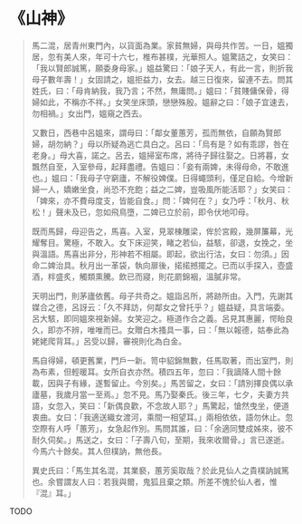 # 《山神》

> 馬二混，居青州東門內，以貨面為業。家貧無婦，與母共作苦。一日，媼獨居，忽有美人來，年可十六七，椎布甚樸，光華照人。媼驚詰之，女笑曰：「我以賢郎誠篤，願委身母家。」媼益驚曰：「娘子天人，有此一言，則折我母子數年壽！」女固請之，媼拒益力，女去。越三日復來，留連不去。問其姓氏，曰：「母肯納我，我乃言；不然，無庸問。」媼曰：「貧賤傭保骨，得婦如此，不稱亦不祥。」女笑坐床頭，戀戀殊殷。媼辭之曰：「娘子宜速去，勿相禍。」女出門，媼窺之西去。
>
> 又數日，西巷中呂媼來，謂母曰：「鄰女董蕙芳，孤而無依，自願為賢郎婦，胡勿納？」母以所疑為逃亡具白之。呂曰：「烏有是？如有乖謬，咎在老身。」母大喜，諾之。呂去，媼掃室布席，將待子歸往娶之。日將暮，女飄然自至，入室參母，起拜盡禮。告媼曰：「妾有兩婢，未得母命，不敢進也。」媼曰：「我母子守窮廬，不解役婢僕。日得蠅頭利，僅足自給。今增新婦一人，嬌嫩坐食，尚恐不充飽；益之二婢，豈吸風所能活耶？」女笑曰：「婢來，亦不費母度支，皆能自食。」問：「婢何在？」女乃呼：「秋月、秋松！」聲未及已，忽如飛鳥墮，二婢已立於前，即令伏地叩母。
>
> 既而馬歸，母迎告之，馬喜。入室，見翠棟雕梁，侔於宮殿，幾屏簾幕，光耀奪目。驚極，不敢入。女下床迎笑，睹之若仙，益駭，卻退，女挽之，坐與溫語。馬喜出非分，形神若不相屬。即起，欲出行沽，女曰：勿須。」因命二婢治具。秋月出一革袋，執向扉後，掿掿撼擺之。已而以手探入，壺盛酒，柈盛炙，觸類熏騰。飲已而寢，則花罽錦裀，溫膩非常。
>
> 天明出門，則茅廬依舊。母子共奇之。媼詣呂所，將跡所由。入門，先謝其媒合之德，呂訝云：「久不拜訪，何鄰女之曾托乎？」媼益疑，具言端委。呂大駭，即同媼來視新婦。女笑迎之。極道作合之義。呂見其惠麗，愕眙良久，即亦不辨，唯唯而已。女贈白木搔具一事，曰：「無以報德，姑奉此為姥姥爬背耳。」呂受以歸，審視則化為白金。
>
> 馬自得婦，頓更舊業，門戶一新。笥中貂錦無數，任馬取著，而出室門，則為布素，但輕暖耳。女所自衣亦然。積四五年，忽曰：「我謫降人間十餘載，因與子有緣，遂暫留止。今別矣。」馬苦留之，女曰：「請別擇良偶以承廬墓，我歲月當一至焉。」忽不見。馬乃娶秦氏。後三年，七夕，夫妻方共語，女忽入，笑曰：「新偶良歡，不念故人耶？」馬驚起，愴然曳坐，便道衷曲。女曰：「我適送織女渡河，乘間一相望耳。」兩相依依，語勿休止。忽空際有人呼「蕙芳」，女急起作別。馬問其誰，曰：「余適同雙成姊來，彼不耐久伺矣。」馬送之，女曰：「子壽八旬，至期，我來收爾骨。」言已遂逝。今馬六十餘矣。其人但樸訥，無他長。
>
> 異史氏曰：「馬生其名混，其業褻，蕙芳奚取哉？於此見仙人之貴樸訥誠篤也。余嘗謂友人曰：若我與爾，鬼狐且棄之類。所差不愧於仙人者，惟『混』耳。」

TODO
